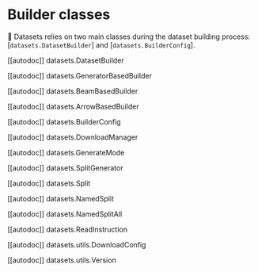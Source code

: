 # Builder classes

🤗 Datasets relies on two main classes during the dataset building process: [`datasets.DatasetBuilder`] and [`datasets.BuilderConfig`].

[[autodoc]] datasets.DatasetBuilder

[[autodoc]] datasets.GeneratorBasedBuilder

[[autodoc]] datasets.BeamBasedBuilder

[[autodoc]] datasets.ArrowBasedBuilder

[[autodoc]] datasets.BuilderConfig

[[autodoc]] datasets.DownloadManager

[[autodoc]] datasets.GenerateMode

[[autodoc]] datasets.SplitGenerator

[[autodoc]] datasets.Split

[[autodoc]] datasets.NamedSplit

[[autodoc]] datasets.NamedSplitAll

[[autodoc]] datasets.ReadInstruction

[[autodoc]] datasets.utils.DownloadConfig

[[autodoc]] datasets.utils.Version
